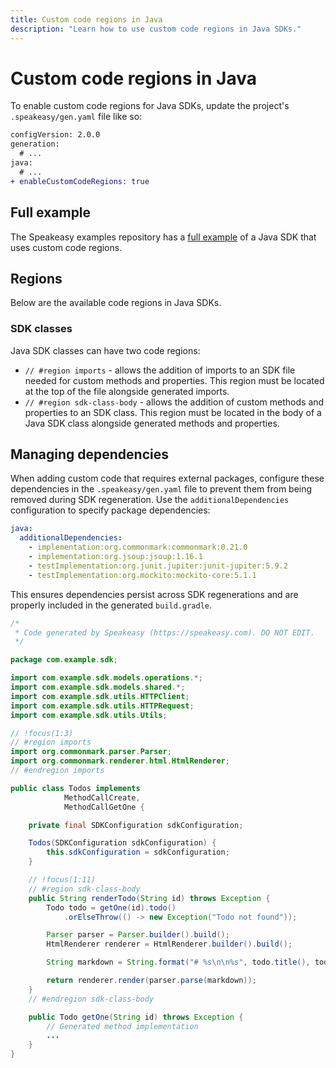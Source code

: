 ```yaml
---
title: Custom code regions in Java
description: "Learn how to use custom code regions in Java SDKs."
---
```


# Custom code regions in Java

To enable custom code regions for Java SDKs, update the project's
`.speakeasy/gen.yaml` file like so:

```diff .speakeasy/gen.yaml
configVersion: 2.0.0
generation:
  # ...
java:
  # ...
+ enableCustomCodeRegions: true
```

## Full example

The Speakeasy examples repository has a [full example](https://github.com/speakeasy-api/examples/tree/main/customcode-sdkclasses-java) of a Java SDK
that uses custom code regions.


## Regions

Below are the available code regions in Java SDKs.

### SDK classes

Java SDK classes can have two code regions:

* `// #region imports` - allows the addition of imports to an SDK file needed for
custom methods and properties. This region must be located at the top of the
file alongside generated imports.
* `// #region sdk-class-body` - allows the addition of custom methods and
properties to an SDK class. This region must be located in the body of a Java
SDK class alongside generated methods and properties.

## Managing dependencies

When adding custom code that requires external packages, configure these dependencies in the `.speakeasy/gen.yaml` file to prevent them from being removed during SDK regeneration. Use the `additionalDependencies` configuration to specify package dependencies:

```yaml .speakeasy/gen.yaml
java:
  additionalDependencies:
    - implementation:org.commonmark:commonmark:0.21.0
    - implementation:org.jsoup:jsoup:1.16.1
    - testImplementation:org.junit.jupiter:junit-jupiter:5.9.2
    - testImplementation:org.mockito:mockito-core:5.1.1
```

This ensures dependencies persist across SDK regenerations and are properly included in the generated `build.gradle`.

```java src/main/java/com/example/sdk/Todos.java
/*
 * Code generated by Speakeasy (https://speakeasy.com). DO NOT EDIT.
 */

package com.example.sdk;

import com.example.sdk.models.operations.*;
import com.example.sdk.models.shared.*;
import com.example.sdk.utils.HTTPClient;
import com.example.sdk.utils.HTTPRequest;
import com.example.sdk.utils.Utils;

// !focus(1:3)
// #region imports
import org.commonmark.parser.Parser;
import org.commonmark.renderer.html.HtmlRenderer;
// #endregion imports

public class Todos implements
            MethodCallCreate,
            MethodCallGetOne {

    private final SDKConfiguration sdkConfiguration;

    Todos(SDKConfiguration sdkConfiguration) {
        this.sdkConfiguration = sdkConfiguration;
    }

    // !focus(1:11)
    // #region sdk-class-body
    public String renderTodo(String id) throws Exception {
        Todo todo = getOne(id).todo()
            .orElseThrow(() -> new Exception("Todo not found"));

        Parser parser = Parser.builder().build();
        HtmlRenderer renderer = HtmlRenderer.builder().build();

        String markdown = String.format("# %s\n\n%s", todo.title(), todo.description());

        return renderer.render(parser.parse(markdown));
    }
    // #endregion sdk-class-body

    public Todo getOne(String id) throws Exception {
        // Generated method implementation
        ...
    }
}
```